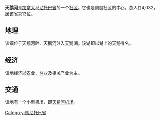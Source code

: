 {{unreferenced|time=2015-01-10T09:17:37+00:00}}
'''天鹅河'''是[[加拿大|加拿大]][[马尼托巴省|马尼托巴省]]的一个[[社区|社区]]。它也是周围社区的中心。总人口4,032，居该省第13位。

== 地理 ==
该镇位于天鹅河畔，天鹅河注入天鹅湖。该湖即以湖上的天鹅得名。

== 经济 ==

该地经济以[[农业|农业]]、[[林业|林业]]及相关产业为主。

== 交通 ==
该地有一个小型机场，即[[天鹅河机场|天鹅河机场]]。

{{DEFAULTSORT:Swan River}}
[[Category:馬尼托巴省|Category:馬尼托巴省]]